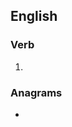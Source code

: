 ==English==

===Verb===
{{head|en|verb form}}

# {{en-past of|emphasise}}

===Anagrams===
* {{anagrams|en|a=adeehimpss|de-emphasis|deemphasis|deëmphasis}}